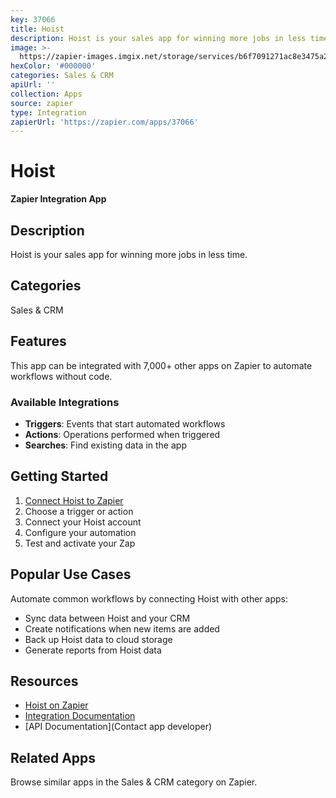 ```yaml
---
key: 37066
title: Hoist
description: Hoist is your sales app for winning more jobs in less time.
image: >-
  https://zapier-images.imgix.net/storage/services/b6f7091271ac8e3475a25827760721d1.png?auto=format%2Ccompress&ixlib=python-3.0.0&q=50
hexColor: '#000000'
categories: Sales & CRM
apiUrl: ''
collection: Apps
source: zapier
type: Integration
zapierUrl: 'https://zapier.com/apps/37066'
---
```

# Hoist

**Zapier Integration App**

## Description

Hoist is your sales app for winning more jobs in less time.

## Categories

Sales & CRM

## Features

This app can be integrated with 7,000+ other apps on Zapier to automate workflows without code.

### Available Integrations

- **Triggers**: Events that start automated workflows
- **Actions**: Operations performed when triggered
- **Searches**: Find existing data in the app

## Getting Started

1. [Connect Hoist to Zapier](https://zapier.com/apps/37066)
2. Choose a trigger or action
3. Connect your Hoist account
4. Configure your automation
5. Test and activate your Zap

## Popular Use Cases

Automate common workflows by connecting Hoist with other apps:

- Sync data between Hoist and your CRM
- Create notifications when new items are added
- Back up Hoist data to cloud storage
- Generate reports from Hoist data

## Resources

- [Hoist on Zapier](https://zapier.com/apps/37066)
- [Integration Documentation](https://zapier.com/apps/37066/integrations)
- [API Documentation](Contact app developer)

## Related Apps

Browse similar apps in the Sales & CRM category on Zapier.
